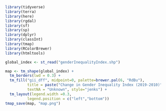 ```r
library(tidyverse)
library(terra)
library(here)
library(rgdal)
library(sf)
library(sp)
library(dplyr)
library(classInt)
library(tmap)
library(RColorBrewer)
library(htmltools)
```

```r
global_index <- st_read("genderInequalityIndex.shp")
```

```r
map <- tm_shape(global_index) +
  tm_borders(lwd = 0.3) +
  tm_fill("gii_dff", midpoint=0, palette=brewer.pal(6, "RdBu"),
          title = paste("Change in Gender Inequality Index (2019-2010)"),
          textNA = "Unknown", style="jenks") +
  tm_layout(legend.width =0.3,
          legend.position = c("left","bottom"))
tmap_save(map, "map.png")
```